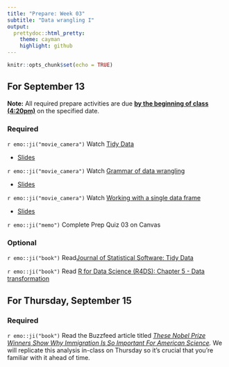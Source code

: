 ```yaml
---
title: "Prepare: Week 03"
subtitle: "Data wrangling I"
output: 
  prettydoc::html_pretty:
    theme: cayman
    highlight: github
---
```


```r
knitr::opts_chunk$set(echo = TRUE)
```


## For September 13

**Note:** All required prepare activities are due **<u>by the beginning of class (4:20pm)</u>** on the specified date.

### Required 

`r emo::ji("movie_camera")` Watch [Tidy Data](https://youtu.be/Ux85eR3h9hw)

- [Slides](https://kgfitzgerald.github.io/APU_MATH_250/slides/07-tidy-data.html)

`r emo::ji("movie_camera")` Watch [Grammar of data wrangling](https://youtu.be/ZCaYBES_VEk)

- [Slides](https://kgfitzgerald.github.io/APU_MATH_250/slides/08-grammar-wrangle.html)

`r emo::ji("movie_camera")` Watch [Working with a single data frame](https://youtu.be/EjBTGdiVxvA)

- [Slides](https://kgfitzgerald.github.io/APU_MATH_250/slides/09-single-df.html)

`r emo::ji("memo")` Complete Prep Quiz 03 on Canvas

### Optional 

`r emo::ji("book")` Read[Journal of Statistical Software: Tidy Data](https://www.jstatsoft.org/article/view/v059i10)

`r emo::ji("book")` Read [R for Data Science (R4DS): Chapter 5 - Data transformation](https://r4ds.had.co.nz/transform.html)

## For Thursday, September 15

### Required

`r emo::ji("book")` Read the Buzzfeed article titled [*These Nobel Prize Winners Show Why Immigration Is So Important For American Science*](https://www.buzzfeednews.com/article/peteraldhous/immigration-and-science)*.* We will replicate this analysis in-class on Thursday so it's crucial that you're familiar with it ahead of time.
